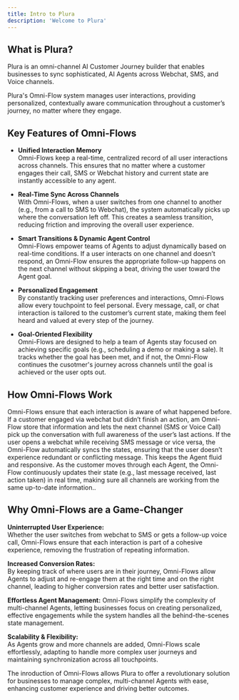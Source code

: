 ```yaml
---
title: Intro to Plura
description: 'Welcome to Plura'
---
```


## **What is Plura?**

Plura is an omni-channel AI Customer Journey builder that enables businesses to sync sophisticated, AI Agents across Webchat, SMS, and Voice channels.

Plura's Omni-Flow system manages user interactions, providing personalized, contextually aware communication throughout a customer’s journey, no matter where they engage.

## **Key Features of Omni-Flows**

- **Unified Interaction Memory**<br/>
Omni-Flows keep a real-time, centralized record of all user interactions across channels. This ensures that no matter where a customer engages their call, SMS or Webchat history and current state are instantly accessible to any agent.

- **Real-Time Sync Across Channels**<br/>
With Omni-Flows, when a user switches from one channel to another (e.g., from a call to SMS to Webchat), the system automatically picks up where the conversation left off. This creates a seamless transition, reducing friction and improving the overall user experience.

- **Smart Transitions & Dynamic Agent Control**<br/>
Omni-Flows empower teams of Agents to adjust dynamically based on real-time conditions. If a user interacts on one channel and doesn’t respond, an Omni-Flow ensures the appropriate follow-up happens on the next channel without skipping a beat, driving the user toward the Agent goal.

- **Personalized Engagement**<br/>
By constantly tracking user preferences and interactions, Omni-Flows allow every touchpoint to feel personal. Every message, call, or chat interaction is tailored to the customer’s current state, making them feel heard and valued at every step of the journey.

- **Goal-Oriented Flexibility**<br/>
Omni-Flows are designed to help a team of Agents stay focused on achieving specific goals (e.g., scheduling a demo or making a sale). It tracks whether the goal has been met, and if not, the Omni-Flow continues the cusotmer's journey across channels until the goal is achieved or the user opts out.

## **How Omni-Flows Work**


<Steps>
  <Step title="Contexual Continuity">
Omni-Flows ensure that each interaction is aware of what happened before. If a customer engaged via webchat but didn’t finish an action, am Omni-Flow store that information and lets the next channel (SMS or Voice Call) pick up the conversation with full awareness of the user’s last actions.
  </Step>
  <Step title="Cross-Channel Syncing">
If the user opens a webchat while receiving SMS message or vice versa, the Omni-Flow automatically syncs the states, ensuring that the user doesn’t experience redundant or conflicting message. This keeps the Agent fluid and responsive.  
  </Step>
  <Step title="Dynamic Updates">
As the customer moves through each Agent, the Omni-Flow continuously updates their state (e.g., last message received, last action taken) in real time, making sure all channels are working from the same up-to-date information..
  </Step>
</Steps>

## **Why Omni-Flows are a Game-Changer**

**Uninterrupted User Experience:**<br/>
Whether the user switches from webchat to SMS or gets a follow-up voice call, Omni-Flows ensure that each interaction is part of a cohesive experience, removing the frustration of repeating information.

**Increased Conversion Rates:**<br/>
By keeping track of where users are in their journey, Omni-Flows allow Agents to adjust and re-engage them at the right time and on the right channel, leading to higher conversion rates and better user satisfaction.

**Effortless Agent Management:**
Omni-Flows simplify the complexity of multi-channel Agents, letting businesses focus on creating personalized, effective engagements while the system handles all the behind-the-scenes state management.

**Scalability & Flexibility:**<br/>
As Agents grow and more channels are added, Omni-Flows scale effortlessly, adapting to handle more complex user journeys and maintaining synchronization across all touchpoints.

The inroduction of Omni-Flows allows Plura to offer a revolutionary solution for businesses to manage complex, multi-channel Agents with ease, enhancing customer experience and driving better outcomes.